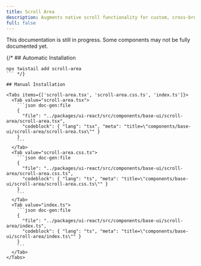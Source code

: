 ```yaml
---
title: Scroll Area
description: Augments native scroll functionality for custom, cross-browser styling.
full: false
---
```


<Callout type='warn'>
  This documentation is still in progress. Some components may not be fully documented yet.
</Callout>

{/* ## Automatic Installation

```package-install
npx twistail add scroll-area
``` */}

## Manual Installation

<Tabs items={['scroll-area.tsx', 'scroll-area.css.ts', 'index.ts']}>
  <Tab value="scroll-area.tsx">
    ```json doc-gen:file
    {
      "file": "../packages/ui-react/src/components/base-ui/scroll-area/scroll-area.tsx",
      "codeblock": { "lang": "tsx", "meta": "title=\"components/base-ui/scroll-area/scroll-area.tsx\"" }
    }
    ```
  </Tab>
  <Tab value="scroll-area.css.ts">
    ```json doc-gen:file
    {
      "file": "../packages/ui-react/src/components/base-ui/scroll-area/scroll-area.css.ts",
      "codeblock": { "lang": "ts", "meta": "title=\"components/base-ui/scroll-area/scroll-area.css.ts\"" }
    }
    ```
  </Tab>
  <Tab value="index.ts">
    ```json doc-gen:file
    {
      "file": "../packages/ui-react/src/components/base-ui/scroll-area/index.ts",
      "codeblock": { "lang": "ts", "meta": "title=\"components/base-ui/scroll-area/index.ts\"" }
    }
    ```
  </Tab>
</Tabs>
